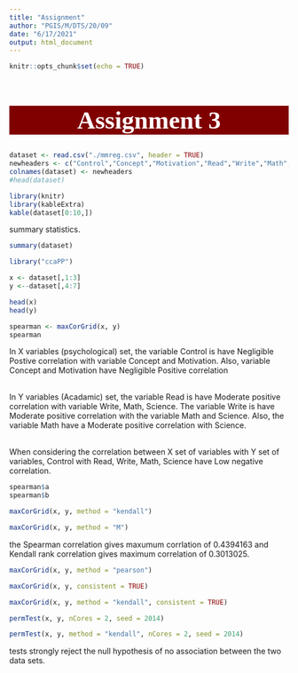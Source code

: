 ```yaml
---
title: "Assignment"
author: "PGIS/M/DTS/20/09"
date: "6/17/2021"
output: html_document
---
```


```r
knitr::opts_chunk$set(echo = TRUE)
```
<html>

<h1 style = "font-size:45px;font-family: Comic Sans MS;text-align: center;background-color:#800000;color:#FFFFFF">Assignment 3</h1>

</html>


```r
dataset <- read.csv("./mmreg.csv", header = TRUE)
newheaders <- c("Control","Concept","Motivation","Read","Write","Math","Science","Sex")
colnames(dataset) <- newheaders
#head(dataset)

library(knitr)
library(kableExtra)
kable(dataset[0:10,])
```

summary statistics.
```r
summary(dataset)
```
```r
library("ccaPP")
```
```r
x <- dataset[,1:3]
y <--dataset[,4:7]
```


```r
head(x)
head(y)
```
```r
spearman <- maxCorGrid(x, y)
spearman
```

In X variables (psychological) set, the variable Control is have Negligible Postive correlation with variable Concept and Motivation. Also, variable Concept and Motivation have Negligible Positive correlation <br><br>

In Y variables (Acadamic) set, the variable Read is have Moderate positive correlation with variable Write, Math, Science. The variable Write is have Moderate positive correlation with the variable Math and Science. Also, the variable Math have a Moderate positive correlation with Science. 
<br><br>

When considering the correlation between X set of variables with Y set of variables, Control with Read, Write, Math, Science have Low negative correlation.


```r
spearman$a
spearman$b
```


```r
maxCorGrid(x, y, method = "kendall")
```

```r
maxCorGrid(x, y, method = "M")
```

the Spearman correlation gives maxumum corrlation of 0.4394163 and Kendall rank correlation gives maximum correlation of 0.3013025.




```r
maxCorGrid(x, y, method = "pearson")
```
```r
maxCorGrid(x, y, consistent = TRUE)
```
```r
maxCorGrid(x, y, method = "kendall", consistent = TRUE)
```
```r
permTest(x, y, nCores = 2, seed = 2014)
```

```r
permTest(x, y, method = "kendall", nCores = 2, seed = 2014)
```

tests strongly reject the null hypothesis of no association between the two
data sets.
